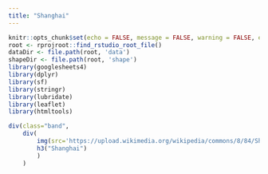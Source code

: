 ```yaml
---
title: "Shanghai"
---
```

```r
knitr::opts_chunk$set(echo = FALSE, message = FALSE, warning = FALSE, error = FALSE )
root <- rprojroot::find_rstudio_root_file()
dataDir <- file.path(root, 'data')
shapeDir <- file.path(root, 'shape')
library(googlesheets4)
library(dplyr)
library(sf)
library(stringr)
library(lubridate)
library(leaflet)
library(htmltools)
```

```r
div(class="band",
    div(
        img(src='https://upload.wikimedia.org/wikipedia/commons/8/84/Shanghai%2C_China_%2837199008984%29.jpg', align = "right"),
        h3("Shanghai")
        )
    )
```

